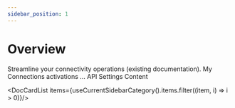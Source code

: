 ```yaml
---
sidebar_position: 1
---
```


# Overview

Streamline your connectivity operations (existing documentation).
My Connections
activations
…
API Settings
Content



<DocCardList items={useCurrentSidebarCategory().items.filter((item, i) => i > 0)}/>